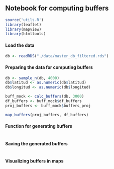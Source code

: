 ## Notebook for computing buffers

```r
source('utils.R')
library(leaflet)
library(mapview)
library(htmltools)
```

#### Load the data
```r
db <- readRDS("./data/master_db_filtered.rds")
```

#### Preparing the data for computing buffers

```r
db <- sample_n(db, 4000)
db$latitud <- as.numeric(db$latitud)
db$longitud <- as.numeric(db$longitud)

```

```r
buff_mock <- calc_buffers(db, 3000)
df_buffers <- buff_mock$df_buffers
proj_buffers <- buff_mock$buffers_proj
```

```r
map_buffers(proj_buffers, df_buffers)
```


#### Function for generating buffers
```r

```


#### Saving the generated buffers
```r

```

#### Visualizing buffers in maps

```r

```

